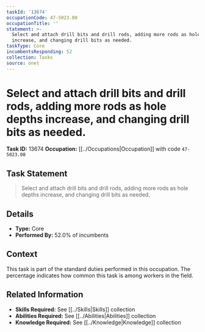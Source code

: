 ```yaml
---
taskId: '13674'
occupationCode: 47-5023.00
occupationTitle: ''
statement: >-
  Select and attach drill bits and drill rods, adding more rods as hole depths
  increase, and changing drill bits as needed.
taskType: Core
incumbentsResponding: 52
collection: Tasks
source: onet
---
```

# Select and attach drill bits and drill rods, adding more rods as hole depths increase, and changing drill bits as needed.

**Task ID:** 13674
**Occupation:** [[../Occupations|Occupation]] with code `47-5023.00`

## Task Statement

> Select and attach drill bits and drill rods, adding more rods as hole depths increase, and changing drill bits as needed.

## Details

- **Type:** Core
- **Performed By:** 52.0% of incumbents

## Context

This task is part of the standard duties performed in this occupation. The percentage indicates how common this task is among workers in the field.

## Related Information

- **Skills Required:** See [[../Skills|Skills]] collection
- **Abilities Required:** See [[../Abilities|Abilities]] collection
- **Knowledge Required:** See [[../Knowledge|Knowledge]] collection
